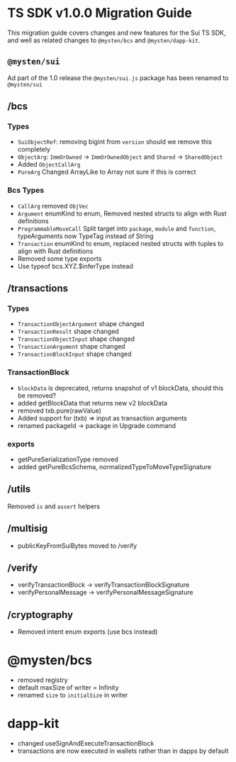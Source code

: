 # TS SDK v1.0.0 Migration Guide

This migration guide covers changes and new features for the Sui TS SDK, and well as related changes
to `@mysten/bcs` and `@mysten/dapp-kit`.

## `@mysten/sui`

Ad part of the 1.0 release the `@mysten/sui.js` package has been renamed to `@mysten/sui`

## /bcs

### Types

- `SuiObjectRef`: removing bigint from `version` should we remove this completely
- `ObjectArg`: `ImmOrOwned` -> `ImmOrOwnedObject` and `Shared` -> `SharedObject`
- Added `ObjectCallArg`
- `PureArg` Changed ArrayLike to Array not sure if this is correct

### Bcs Types

- `CallArg` removed `ObjVec`
- `Argument` enumKind to enum\, Removed nested structs to align with Rust definitions
- `ProgrammableMoveCall` Split target into `package`\, `module` and `function`\, typeArguments now
  TypeTag instead of String
- `Transaction` enumKind to enum\, replaced nested structs with tuples to align with Rust
  definitions
- Removed some type exports
- Use typeof bcs.XYZ.$inferType instead

## /transactions

### Types

- `TransactionObjectArgument` shape changed
- `TransactionResult` shape changed
- `TransactionObjectInput` shape changed
- `TransactionArgument` shape changed
- `TransactionBlockInput` shape changed

### TransactionBlock

- `blockData` is deprecated\, returns snapshot of v1 blockData\, should this be removed?
- added getBlockData that returns new v2 blockData
- removed txb.pure(rawValue)
- Added support for (txb) => input as transaction arguments
- renamed packageId -> package in Upgrade command

### exports

- getPureSerializationType removed
- added getPureBcsSchema, normalizedTypeToMoveTypeSignature

## /utils

Removed `is` and `assert` helpers

## /multisig

- publicKeyFromSuiBytes moved to /verify

## /verify

- verifyTransactionBlock -> verifyTransactionBlockSignature
- verifyPersonalMessage -> verifyPersonalMessageSignature

## /cryptography

- Removed intent enum exports (use bcs instead)

# @mysten/bcs

- removed registry
- default maxSize of writer = Infinity
- renamed `size` to `initialSize` in writer

# dapp-kit

- changed useSignAndExecuteTransactionBlock
- transactions are now executed in wallets rather than in dapps by default
